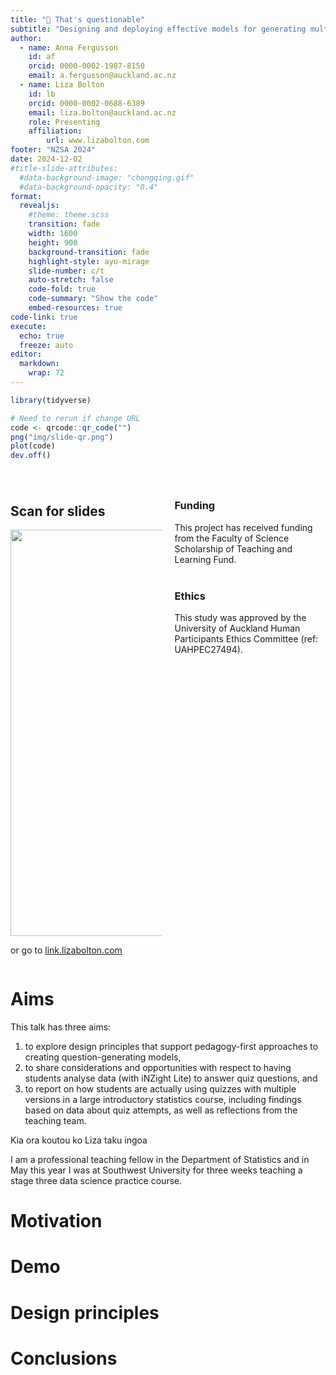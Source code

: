 ```yaml
---
title: "🤔 That's questionable"
subtitle: "Designing and deploying effective models for generating multiple versions of auto-marked questions"
author:
  - name: Anna Fergusson
    id: af
    orcid: 0000-0002-1987-8150
    email: a.fergusson@auckland.ac.nz
  - name: Liza Bolton
    id: lb
    orcid: 0000-0002-0688-6389
    email: liza.bolton@auckland.ac.nz
    role: Presenting
    affiliation: 
        url: www.lizabolton.com
footer: "NZSA 2024"
date: 2024-12-02
#title-slide-attributes:
  #data-background-image: "chongqing.gif"
  #data-background-opacity: "0.4"
format:
  revealjs:
    #theme: theme.scss
    transition: fade
    width: 1600
    height: 900
    background-transition: fade
    highlight-style: ayu-mirage
    slide-number: c/t
    auto-stretch: false
    code-fold: true
    code-summary: "Show the code"
    embed-resources: true
code-link: true
execute:
  echo: true
  freeze: auto
editor: 
  markdown: 
    wrap: 72
---
```


```r
library(tidyverse)
```



```r
# Need to rerun if change URL
code <- qrcode::qr_code("")
png("img/slide-qr.png")
plot(code)
dev.off()
```

#
:::: {.columns}

::: {.column width="50%"}
## Scan for slides

![](img/slide-qr.png){fig-align="center" width="650"}

or go to [link.lizabolton.com](link.lizabolton.com)

:::


::: {.column width="50%"}

### Funding
This project has received funding from the Faculty of Science Scholarship of Teaching and Learning Fund.
<br>
<br>

### Ethics
This study was approved by the University of Auckland Human Participants Ethics Committee (ref: UAHPEC27494).
:::

::::

# Aims

This talk has three aims:

1)  to explore design principles that support pedagogy-first
        approaches to creating question-generating models,
2)  to share considerations and opportunities with respect to having
        students analyse data (with iNZight Lite) to answer quiz
        questions, and
3)  to report on how students are actually using quizzes with
        multiple versions in a large introductory statistics course,
        including findings based on data about quiz attempts, as well as
        reflections from the teaching team.

::: notes
Kia ora koutou ko Liza taku ingoa

I am a professional teaching fellow in the Department of Statistics and
in May this year I was at Southwest University for three weeks teaching
a stage three data science practice course.
:::

# Motivation

# Demo

# Design principles

# 

# Conclusions
